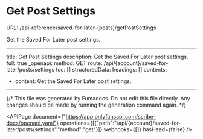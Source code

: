 # Get Post Settings
URL: /api-reference/saved-for-later-(posts)/getPostSettings

Get the Saved For Later post settings.

***

title: Get Post Settings
description: Get the Saved For Later post settings.
full: true
_openapi:
method: GET
route: /api/{account}/saved-for-later/posts/settings
toc: []
structuredData:
headings: []
contents:

* content: Get the Saved For Later post settings.

***

{/* This file was generated by Fumadocs. Do not edit this file directly. Any changes should be made by running the generation command again. */}

<APIPage document={"https://app.onlyfansapi.com/scribe-docs/openapi.yaml"} operations={[{"path":"/api/{account}/saved-for-later/posts/settings","method":"get"}]} webhooks={[]} hasHead={false} />
